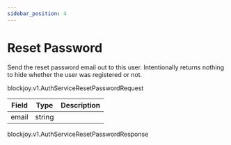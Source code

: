 ```yaml
---
sidebar_position: 4
---
```



# Reset Password

<ApiMethod method="rpc" name="ResetPassword" />

Send the reset password email out to this user. Intentionally returns nothing to hide whether the user was registered or not.

<ApiMethod method="requests" name="AuthServiceResetPasswordRequest" />

<VersionType>blockjoy.v1.AuthServiceResetPasswordRequest</VersionType>

| Field | Type   | Description |
| ----- | ------ | ----------- |
| email | string |             |

<ApiMethod method="returns" name="AuthServiceResetPasswordResponse" />

<VersionType>blockjoy.v1.AuthServiceResetPasswordResponse</VersionType>
